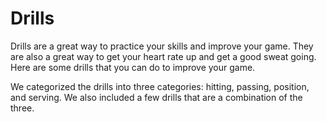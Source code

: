 # Drills

Drills are a great way to practice your skills and improve your game. They are also a great way to get your heart rate up and get a good sweat going. Here are some drills that you can do to improve your game.

We categorized the drills into three categories: hitting, passing, position, and serving. We also included a few drills that are a combination of the three.
